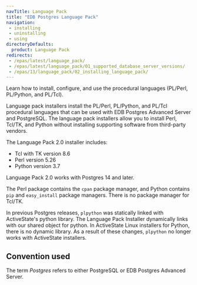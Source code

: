```yaml
---
navTitle: Language Pack
title: "EDB Postgres Language Pack"
navigation:
 - installing
 - uninstalling
 - using
directoryDefaults:
  product: Language Pack
redirects:
 - /epas/latest/language_pack/
 - /epas/latest/language_pack/01_supported_database_server_versions/
 - /epas/13/language_pack/02_installing_language_pack/
---
```


Learn how to install, configure, and use the procedural languages (PL/Perl, PL/Python, and PL/Tcl).

Language pack installers install the PL/Perl, PL/Python, and PL/Tcl procedural languages that can be used with EDB Postgres Advanced Server and PostgreSQL. The language pack installers allow you to install Perl, Tcl/TK, and Python without installing supporting software from third-party vendors.

The Language Pack 2.0 installer includes:

-   Tcl with TK version 8.6
-   Perl version 5.26
-   Python version 3.7

Language Pack 2.0 works with Postgres 14 and later.

The Perl package contains the `cpan` package manager, and Python contains `pip` and `easy_install` package managers. There is no package manager for Tcl/TK.

In previous Postgres releases, `plpython` was statically linked with ActiveState's python library. The Language Pack Installer dynamically links with our shared object for python. In ActiveState Linux installers for Python, there is no dynamic library. As a result of these changes, `plpython` no longer works with ActiveState installers.

## Convention used

The term *Postgres* refers to either PostgreSQL or EDB Postgres Advanced Server.

